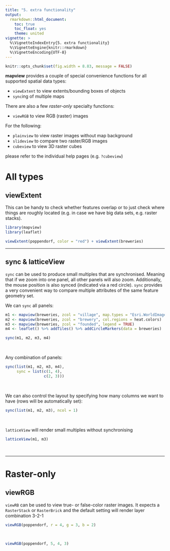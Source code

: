 ```yaml
---
title: "5. extra functionality"
output:
  rmarkdown::html_document:
    toc: true
    toc_float: yes
    theme: united
vignette: >
  %\VignetteIndexEntry{5. extra functionality}
  %\VignetteEngine{knitr::rmarkdown}
  %\VignetteEncoding{UTF-8}
---
```


```r
knitr::opts_chunk$set(fig.width = 8.83, message = FALSE)
```

**mapview** provides a couple of special convenience functions for all supported spatial data types:

- `viewExtent` to view extents/bounding boxes of objects
- `sync`ing of multiple maps

There are also a few *raster-only* specialty functions:

- `viewRGB` to view RGB (raster) images

For the following:

- `plainview` to view raster images without map background
- `slideview` to compare two raster/RGB images
- `cubeview` to view 3D raster cubes

please refer to the individual help pages (e.g. `?cubeview`)

# All types

## viewExtent

This can be handy to check whether features overlap or to just check where things are roughly located (e.g. in case we have big data sets, e.g. raster stacks).

```r
library(mapview)
library(leaflet)

viewExtent(poppendorf, color = "red") + viewExtent(breweries)
```

------

## sync & latticeView

`sync` can be used to produce small multiples that are synchronised. Meaning that if we zoom into one panel, all other panels will also zoom. Additionally, the mouse position is also synced (indicated via a red circle). `sync` provides a very convenient way to compare multiple attributes of the same feature geometry set.

We can `sync` all panels:

```r
m1 <- mapview(breweries, zcol = "village", map.types = "Esri.WorldImagery")
m2 <- mapview(breweries, zcol = "brewery", col.regions = heat.colors)
m3 <- mapview(breweries, zcol = "founded", legend = TRUE)
m4 <- leaflet() %>% addTiles() %>% addCircleMarkers(data = breweries)

sync(m1, m2, m3, m4)
```

<br>

Any combination of panels:

```r
sync(list(m1, m2, m3, m4),
     sync = list(c(1, 4),
                 c(2, 3)))
```

<br>

We can also control the layout by specifying how many columns we want to have (rows will be automatically set):

```r
sync(list(m1, m2, m3), ncol = 1)
```

<br>

`latticeView` will render small multiples without synchronising

```r
latticeView(m1, m3)
```

<br>

------

# Raster-only

## viewRGB

`viewRB` can be used to view true- or false-color raster images. It expects a `RasterStack` or `RasterBrick` and the default setting will render layer combination 3-2-1

```r
viewRGB(poppendorf, r = 4, g = 3, b = 2)
```

<br>

```r
viewRGB(poppendorf, 5, 4, 3)
```
